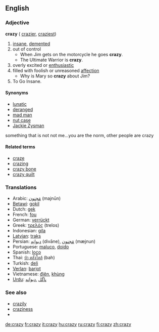 ==English==

===Adjective===
'''crazy''' ({{compare}} [[crazier]], {{super}} [[craziest]])

# [[insane]], [[demented]]
# out of control
#*When Jim gets on the motorcycle he goes '''crazy'''.
#*The Ultimate Warrior is '''crazy'''.
# overly excited or [[enthusiastic]]
# filled with foolish or unreasoned [[affection]]
#* Why is Mary so '''crazy''' about Jim?
#To Go Insane.

====Synonyms====
*[[lunatic]]
*[[deranged]]
*[[mad man]]
*[[nut case]]
*[[Jackie Zysman]]
something that is not not me...you are the norm, other people are crazy

====Related terms====
*[[craze]]
*[[crazing]]
*[[crazy bone]]
*[[crazy quilt]]

===Translations===
*Arabic: [[مَجنون]] (majnūn)
*[[Betawi]]: [[gokil]]
*Dutch: [[gek]]
*French: [[fou]]
*German: [[verrückt]]
*Greek: [[τρελός]] (trelos)
*Indonesian: [[gila]]
*[[Latvian]]: [[traks]]
*Persian: [[ديوانِه]] (divāne),  [[مَجنون]] (mæjnun)
*Portuguese: [[maluco]], [[doido]]
*Spanish: [[loco]]
*Thai: [[บ้า,คลั่งใคล้]] (bah)
*Turkish: [[deli]]
*[[Verlan]]: [[barjot]]
*Vietnamese: [[điên]], [[khùng]]
*[[Urdu]]: [[پاگل]] ,[[دیوانه]]

===See also===
*[[crazily]]
*[[craziness]]
*{{pedialite}}

[[de:crazy]]
[[fr:crazy]]
[[it:crazy]]
[[hu:crazy]]
[[ru:crazy]]
[[fi:crazy]]
[[zh:crazy]]